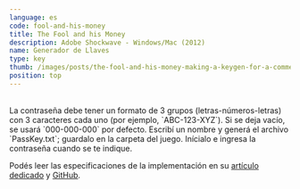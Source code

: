 ```yaml
---
language: es
code: fool-and-his-money
title: The Fool and his Money
description: Adobe Shockwave - Windows/Mac (2012)
name: Generador de Llaves
type: key
thumb: /images/posts/the-fool-and-his-money-making-a-keygen-for-a-commercial-shockwave-game/thumb.jpg
position: top
---
```


<FoolAndHisMoney />

<br />

<div class="caption-text">
La contraseña debe tener un formato de 3 grupos (letras-números-letras) con 3 caracteres cada uno (por ejemplo, `ABC-123-XYZ`). Si se deja vacío, se usará `000-000-000` por defecto. Escribí un nombre y generá el archivo `PassKey.txt`; guardalo en la carpeta del juego. Inícialo e ingresa la contraseña cuando se te indique.

Podés leer las especificaciones de la implementación en su [artículo dedicado](/blog/the-fool-and-his-money-making-a-keygen-for-a-commercial-shockwave-game/) y [GitHub](https://gist.github.com/Hipnosis183/40630dcc5337a24f0586130907d36487).
</div>